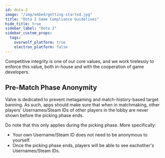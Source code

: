 ```yaml
---
id: dota-2
image: "/img/embed/getting-started.jpg"
title: "Dota 2 Game Compliance Guidelines"
hide_title: true
sidebar_label: "Dota 2"
sidebar_custom_props:
  tags:
    overwolf_platform: true
    electron_platform: false
---
```


<GameInfo gameId={7314} page="compliance" />

Competitive integrity is one of our core values, and we work tirelessly to enforce this value, both in-house and with the cooperation of game developers.

## Pre-Match Phase Anonymity

Valve is dedicated to prevent metagaming and match-history-based target banning. As such, apps should make sure that when in matchmaking, other players'
Usernames/Steam IDs of other players in the lobby are never shown before the picking phase ends.

Do note that this only applies during the picking phase. More specifically:
- Your own Username/Steam ID does not need to be anonymous to yourself.
- Once the picking phase ends, players will be able to see eachother's Usernames/Steam IDs.